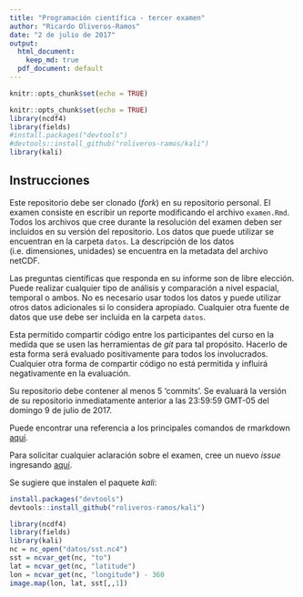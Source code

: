 ```yaml
---
title: "Programación científica - tercer examen"
author: "Ricardo Oliveros-Ramos"
date: "2 de julio de 2017"
output:
  html_document:
    keep_md: true
  pdf_document: default
---
```


```r
knitr::opts_chunk$set(echo = TRUE)
```

```r
knitr::opts_chunk$set(echo = TRUE)
library(ncdf4)
library(fields)
#install.packages("devtools")
#devtools::install_github("roliveros-ramos/kali")
library(kali)
```
## Instrucciones

Este repositorio debe ser clonado (_fork_) en su repositorio personal. El examen consiste en escribir un reporte modificando el archivo `examen.Rmd`. Todos los archivos que cree durante la resolución del examen deben ser incluidos en su versión del repositorio. Los datos que puede utilizar se encuentran en la carpeta `datos`. La descripción de los datos (i.e. dimensiones, unidades) se encuentra en la metadata del archivo netCDF.

Las preguntas científicas que responda en su informe son de libre elección. Puede realizar cualquier tipo de análisis y comparación a nivel espacial, temporal o ambos. No es necesario usar todos los datos y puede utilizar otros datos adicionales si lo considera apropiado. Cualquier otra fuente de datos que use debe ser incluida en la carpeta `datos`.

Esta permitido compartir código entre los participantes del curso en la medida que se usen las herramientas de _git_ para tal propósito. Hacerlo de esta forma será evaluado positivamente para todos los involucrados. Cualquier otra forma de compartir código no está permitida y influirá negativamente en la evaluación.

Su repositorio debe contener al menos 5 'commits'. Se evaluará la versión de su repositorio inmediatamente anterior a las 23:59:59 GMT-05 del domingo 9 de julio de 2017.

Puede encontrar una referencia a los principales comandos de rmarkdown [aquí](https://www.rstudio.com/wp-content/uploads/2016/03/rmarkdown-cheatsheet-2.0.pdf).

Para solicitar cualquier aclaración sobre el examen, cree un nuevo _issue_ ingresando [aquí](https://github.com/roliveros-ramos/C6118-UPCH/issues).

Se sugiere que instalen el paquete _kali_:

```r
install.packages("devtools")
devtools::install_github("roliveros-ramos/kali")
```


```r
library(ncdf4)
library(fields)
library(kali)
nc = nc_open("datos/sst.nc4")
sst = ncvar_get(nc, "to")
lat = ncvar_get(nc, "latitude")
lon = ncvar_get(nc, "longitude") - 360
image.map(lon, lat, sst[,,1])
```

